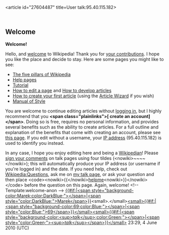 <article id="27604487" title=User talk:95.40.115.182>
	<talkpage id="27604487" title="User talk:95.40.115.182">

== Welcome ==
'''Welcome!'''

Hello, and [[Wikipedia:Introduction|welcome]] to Wikipedia! Thank you for [[Special:Contributions/95.40.115.182|your contributions]]. I hope you like the place and decide to stay. Here are some pages you might like to see:

* [[Wikipedia:Five pillars|The five pillars of Wikipedia]]
* [[Help:Contents|Help pages]]
* [[Wikipedia:Tutorial|Tutorial]]
* [[Wikipedia:How to edit a page|How to edit a page]] and [[Wikipedia:Article development|How to develop articles]]
* [[Wikipedia:Your first article|How to create your first article]] (using the [[Wikipedia:Article wizard2.0|Article Wizard]] if you wish)
* [[Wikipedia:Manual of Style|Manual of Style]]

You are welcome to continue editing articles without [[Special:Userlogin|logging in]], but I highly recommend that you '''&lt;span class=&quot;plainlinks&quot;&gt;[{{fullurl:Special:Userlogin|type=signup}} create an account]&lt;/span&gt;'''. Doing so is free, requires no personal information, and provides several benefits such as the ability to create articles. For a full outline and explanation of the benefits that come with creating an account, please see [[Wikipedia:Why create an account?|this page]]. If you edit without a username, your [[IP address]] (95.40.115.182) is used to identify you instead.

In any case, I hope you enjoy editing here and being a [[Wikipedia:Wikipedians|Wikipedian]]! Please [[Wikipedia:Signatures|sign your comments]] on talk pages using four tildes (&lt;nowiki&gt;~~~~&lt;/nowiki&gt;); this will automatically produce your IP address (or username if you're logged in) and the date. If you need help, check out [[Wikipedia:Questions]], ask me on [[User talk:Marek69|my talk page]], or ask your question and then place &lt;code&gt;&lt;nowiki&gt;{{&lt;/nowiki&gt;[[:Category:Wikipedians looking for help|helpme]]&lt;nowiki&gt;}}&lt;/nowiki&gt;&lt;/code&gt; before the question on this page. Again, welcome! &lt;!-- Template:welcome-anon --&gt; 
[[User:Marek69|{{#if:|&lt;span style=&quot;background-color:Marek;color:DarkBlue;&quot;&gt;&lt;/span&gt;|&lt;span style=&quot;color:DarkBlue;&quot;&gt;Marek&lt;/span&gt;}}]]&lt;small&gt;.&lt;/small&gt;[[Special:Contributions/Marek69|&lt;small&gt;{{#if:|&lt;span style=&quot;background-color:69;color:Blue;&quot;&gt;&lt;/span&gt;|&lt;span style=&quot;color:Blue;&quot;&gt;69&lt;/span&gt;}}&lt;/small&gt;]][[User_talk:Marek69|&lt;small&gt;{{#if:|&lt;span style=&quot;background-color:&lt;sup&gt;'' talk''&lt;/sup&gt;;color:Green;&quot;&gt;&lt;/span&gt;|&lt;span style=&quot;color:Green;&quot;&gt;&lt;sup&gt;'' talk''&lt;/sup&gt;&lt;/span&gt;}}&lt;/small&gt;]] 23:29, 4 June 2010 (UTC)
	</talkpage>
</article>
